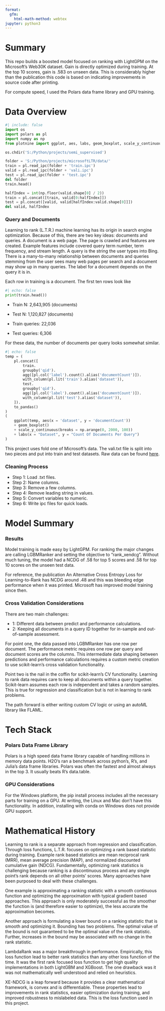 ```yaml
---
format:
  gfm:
    html-math-method: webtex
jupyter: python3
---
```


# Summary
This repo builds a boosted model focused on ranking with LightGPM on the Microsoft's Web30K dataset. Gain is directly optimized during training. At the top 10 scores, gain is .583 on unseen data. This is considerably higher than the publication this code is based on indicating improvements in source code after printing.

For compute speed, I used the Polars data frame library and GPU training.

# Data Overview

```python
#| include: false
import os
import polars as pl
import numpy as np
from plotnine import ggplot, aes, labs, geom_boxplot, scale_y_continuous

os.chdir('S:/Python/projects/semi_supervised')

folder = 'S:/Python/projects/microsoftLTR/data/'
train = pl.read_ipc(folder + 'train.ipc')
valid = pl.read_ipc(folder + 'vali.ipc')
test = pl.read_ipc(folder + 'test.ipc')
del folder
train.head()

halfIndex = int(np.floor(valid.shape[0] / 2))
train = pl.concat([train, valid[0:halfIndex]])
test = pl.concat([valid, valid[halfIndex:valid.shape[0]]])
del valid, halfIndex
```

### Query and Documents
Learning to rank (L.T.R.) machine learning has its origin in search engine optimization. Because of this, there are two key ideas: documents and queries. A document is a web page. The page is crawled and features are created. Example features include covered query term number, term frequency, and stream length. A query is the string the user types into Bing. There is a many-to-many relationship between documents and queries stemming from the user sees many web pages per search and a document may show up in many queries. The label for a document depends on the query it is in.

Each row in training is a document. The first ten rows look like

```python
#| echo: false
print(train.head())
```

-   Train N: 2,643,905 (documents)
-   Test N: 1,120,827 (documents)

-   Train queries: 22,036
-   Test queries: 6,306

For these data, the number of documents per query looks somewhat similar.

```python
#| echo: false
temp = (
    pl.concat([
        train.
        groupby('qid').
        agg([pl.col('label').count().alias('documentCount')]).
        with_column(pl.lit('train').alias('dataset')),
        test.
        groupby('qid').
        agg([pl.col('label').count().alias('documentCount')]).
        with_column(pl.lit('test').alias('dataset')),
    ]).
    to_pandas()
)
(
    ggplot(temp, aes(x = 'dataset', y = 'documentCount'))
    + geom_boxplot()
    + scale_y_continuous(breaks = np.arange(0, 2000, 100))
    + labs(x = "Dataset", y = "Count Of Documents Per Query")
)
```

This project uses fold one of Microsoft's data. The vali.txt file is split into two pieces and put into train and test datasets. Raw data can be found [here](https://www.microsoft.com/en-us/research/project/mslr/).

### Cleaning Process
-   Step 1: Load .txt files.
-   Step 2: Name columns.
-   Step 3: Remove a few columns.
-   Step 4: Remove leading string in values.
-   Step 5: Convert variables to numeric.
-   Step 6: Write ipc files for quick loads.

# Model Summary
### Results
Model training is made easy by LightGPM. For ranking the major changes are calling LGBMRanker and setting the objective to "rank_xendcg". Without much tuning, the model had a NCDG of .58 for top 5 scores and .58 for top 10 scores on the unseen test data. 

For reference, the publication An Alternative Cross Entropy Loss for Learning-to-Rank has NCDG around .48 and this was bleeding edge performance when it was printed. Microsoft has improved model training since then.

### Cross Validation Considerations

There are two main challenges: 

-   1: Different data between predict and performance calculations. 
-   2: Keeping all documents in a query ID together for in-sample and out-of-sample assessment.

For point one, the data passed into LGBMRanker has one row per document. The performance metric requires one row per query and document scores are the columns. This intermediate data shaping between predictions and performance calculations requires a custom metric creation to use scikit-learn’s cross validation functionality.

Point two is the nail in the coffin for scikit-learn’s CV functionality. Learning to rank data requires care to keep all documents within a query together. Scikit-learn assumes each row is independent and takes a random samples. This is true for regression and classification but is not in learning to rank problems.

The path forward is either writing custom CV logic or using an autoML library like FLAML.

# Tech Stack
### Polars Data Frame Library
Polars is a high speed data frame library capable of handling millions in memory data points. H2O’s ran a benchmark across python’s, R’s, and Julia’s data frame libraries. Polars was often the fastest and almost always in the top 3. It usually beats R’s data.table.

### GPU Considerations
For the Windows platform, the pip install process includes all the necessary parts for training on a GPU. At writing, the Linux and Mac don't have this functionality. In addition, installing with conda on Windows does not provide GPU support.

# Mathematical History
Learning to rank is a separate approach from regression and classification. Through loss functions, L.T.R. focuses on optimizing a rank based statistic during training. Example rank based statistics are mean reciprocal rank (MRR), mean average precision (MAP), and normalized discounted cumulative gain (NDCG). Fundamentally, optimizing rank statistics is challenging because ranking is a discontinuous process and any single point’s rank depends on all other points’ scores. Many approaches have been purposed to deal with these challenges.

One example is approximating a ranking statistic with a smooth continuous function and optimizing the approximation with typical gradient based approaches. This approach is only moderately successful as the smoother the function is (and therefore easier to optimize), the less accurate the approximation becomes.

Another approach is formulating a lower bound on a ranking statistic that is smooth and optimizing it. Bounding has two problems. The optimal value of the bound is not guaranteed to be the optimal value of the rank statistic. Further, increases in the bound may be associated with no change in the rank statistic.

LambdaRank was a major breakthrough in performance. Empirically, this loss function lead to better rank statistics than any other loss function of the time. It was the first rank focused loss function to get high quality implementations in both LightGBM and XGBoost. The one drawback was it was not mathematically well understood and relied on heuristics.

XE-NDCG is a leap forward because it provides a clear mathematical framework, is convex and is differentiable. These properties lead to improvements in rank statistics, easier optimization during training, and improved robustness to mislabeled data. This is the loss function used in this project.